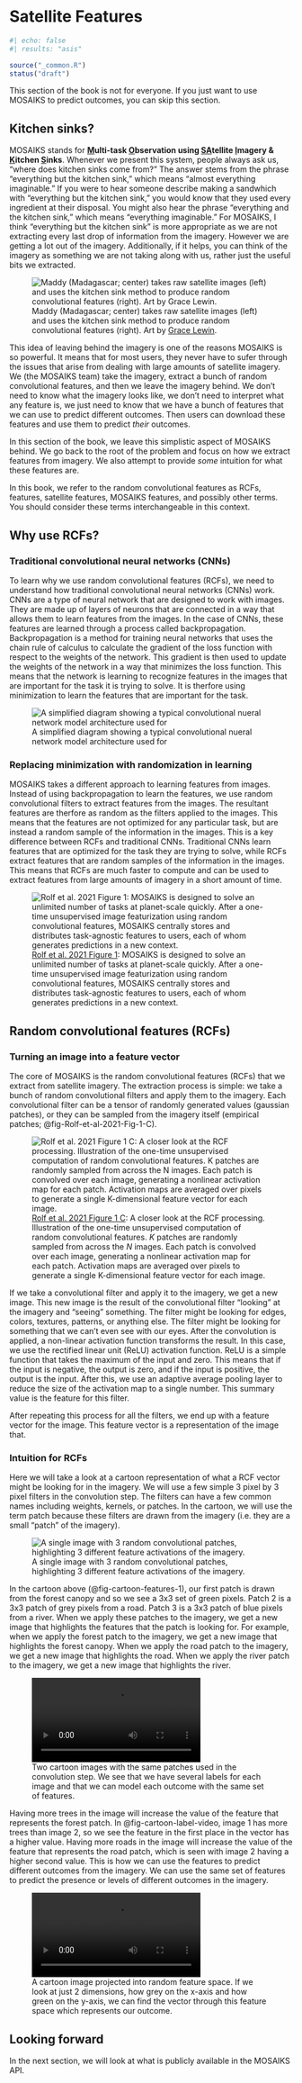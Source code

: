 # Satellite Features  

```r
#| echo: false
#| results: "asis"

source("_common.R")
status("draft")
```

::: {.callout-tip}
This section of the book is not for everyone. If you just want to use MOSAIKS to predict outcomes, you can skip this section. 
:::

## Kitchen sinks?

MOSAIKS stands for **<ins>M</ins>ulti-task <ins>O</ins>bservation using <ins>SA</ins>tellite <ins>I</ins>magery & <ins>K</ins>itchen <ins>S</ins>inks**. Whenever we present this system, people always ask us, "where does kitchen sinks come from?" The answer stems from the phrase "everything but the kitchen sink," which means "almost everything imaginable." If you were to hear someone describe making a sandwhich with "everything but the kitchen sink," you would know that they used every ingredient at their disposal. You might also hear the phrase "everything and the kitchen sink," which means "everything imaginable." For MOSAIKS, I think "everything but the kitchen sink" is more appropriate as we are not extracting every last drop of information from the imagery. However we are getting a lot out of the imagery. Additionally, if it helps, you can think of the imagery as something we are not taking along with us, rather just the useful bits we extracted. 

![Maddy (Madagascar; center) takes raw satellite images (left) and uses the kitchen sink method to produce random convolutional features (right). Art by [Grace Lewin](https://young-lab.eemb.ucsb.edu/people/grace-lewin).](images/Everything%20but%20the%20kitchen%20sink.gif){#fig-everything-but-the-kitchen-sink}

This idea of leaving behind the imagery is one of the reasons MOSAIKS is so powerful. It means that for most users, they never have to sufer through the issues that arise from dealing with large amounts of satellite imagery. We (the MOSAIKS team) take the imagery, extract a bunch of random convolutional features, and then we leave the imagery behind. We don't need to know what the imagery looks like, we don't need to interpret what any feature is, we just need to know that we have a bunch of features that we can use to predict different outcomes. Then users can download these features and use them to predict *their* outcomes.

In this section of the book, we leave this simplistic aspect of MOSAIKS behind. We go back to the root of the problem and focus on how we extract features from imagery. We also attempt to provide *some* intuition for what these features are.

::: {.callout-tip}
In this book, we refer to the random convolutional features as RCFs, features, satellite features, MOSAIKS features, and possibly other terms. You should consider these terms interchangeable in this context.
:::

## Why use RCFs?

### Traditional convolutional neural networks (CNNs)

To learn why we use random convolutional features (RCFs), we need to understand how traditional convolutional neural networks (CNNs) work. CNNs are a type of neural network that are designed to work with images. They are made up of layers of neurons that are connected in a way that allows them to learn features from the images. In the case of CNNs, these features are learned through a process called backpropagation. Backpropagation is a method for training neural networks that uses the chain rule of calculus to calculate the gradient of the loss function with respect to the weights of the network. This gradient is then used to update the weights of the network in a way that minimizes the loss function. This means that the network is learning to recognize features in the images that are important for the task it is trying to solve. It is therfore using minimization to learn the features that are important for the task.

![A simplified diagram showing a typical convolutional nueral network model architecture used for ](images/CNN.jpg){#fig-CNN}

### Replacing minimization with randomization in learning

MOSAIKS takes a different approach to learning features from images. Instead of using backpropagation to learn the features, we use random convolutional filters to extract features from the images. The resultant features are therfore as random as the filters applied to the images. This means that the features are not optimized for any particular task, but are instead a random sample of the information in the images. This is a key difference between RCFs and traditional CNNs. Traditional CNNs learn features that are optimized for the task they are trying to solve, while RCFs extract features that are random samples of the information in the images. This means that RCFs are much faster to compute and can be used to extract features from large amounts of imagery in a short amount of time.

![[Rolf et al. 2021 Figure 1](https://www.nature.com/articles/s41467-021-24638-z/figures/1): MOSAIKS is designed to solve an unlimited number of tasks at planet-scale quickly. After a one-time unsupervised image featurization using random convolutional features, MOSAIKS centrally stores and distributes task-agnostic features to users, each of whom generates predictions in a new context.](images/rolf_et_al_2021-Fig_1.jpg){#fig-Rolf-et-al-2021-Fig-1}

## Random convolutional features (RCFs)

### Turning an image into a feature vector

The core of MOSAIKS is the random convolutional features (RCFs) that we extract from satellite imagery. The extraction process is simple: we take a bunch of random convolutional filters and apply them to the imagery. Each convolutional filter can be a tensor of randomly generated values (gaussian patches), or they can be sampled from the imagery itself (empirical patches; @fig-Rolf-et-al-2021-Fig-1-C). 

![[Rolf et al. 2021 Figure 1 C](https://www.nature.com/articles/s41467-021-24638-z/figures/1): A closer look at the RCF processing. Illustration of the one-time unsupervised computation of random convolutional features. *K* patches are randomly sampled from across the *N* images. Each patch is convolved over each image, generating a nonlinear activation map for each patch. Activation maps are averaged over pixels to generate a single K-dimensional feature vector for each image.](images/rolf_et_al_2021-Fig_1-c.jpg){#fig-Rolf-et-al-2021-Fig-1-C}

If we take a convolutional filter and apply it to the imagery, we get a new image. This new image is the result of the convolutional filter "looking" at the imagery and "seeing" something. The filter might be looking for edges, colors, textures, patterns, or anything else. The filter might be looking for something that we can't even see with our eyes. After the convolution is applied, a non-linear activation function transforms the result. In this case, we use the rectified linear unit (ReLU) activation function. ReLU is a simple function that takes the maximum of the input and zero. This means that if the input is negative, the output is zero, and if the input is positive, the output is the input. After this, we use an adaptive average pooling layer to reduce the size of the activation map to a single number. This summary value is the feature for this filter.

::: {.callout-note}
After repeating this process for all the filters, we end up with a feature vector for the image. This feature vector is a representation of the image that. 
:::

### Intuition for RCFs

Here we will take a look at a cartoon representation of what a RCF vector might be looking for in the imagery. We will use a few simple 3 pixel by 3 pixel filters in the convolution step. The filters can have a few common names including weights, kernels, or patches. In the cartoon, we will use the term patch because these filters are drawn from the imagery (i.e. they are a small "patch" of the imagery).

![A single image with 3 random convolutional patches, highlighting 3 different feature activations of the imagery.](images/cartoon_features-1.jpg){#fig-cartoon-features-1}

In the cartoon above (@fig-cartoon-features-1), our first patch is drawn from the forest canopy and so we see a 3x3 set of green pixels. Patch 2 is a 3x3 patch of grey pixels from a road. Patch 3 is a 3x3 patch of blue pixels from a river. When we apply these patches to the imagery, we get a new image that highlights the features that the patch is looking for. For example, when we apply the forest patch to the imagery, we get a new image that highlights the forest canopy. When we apply the road patch to the imagery, we get a new image that highlights the road. When we apply the river patch to the imagery, we get a new image that highlights the river.

![Two cartoon images with the same patches used in the convolution step. We see that we have several labels for each image and that we can model each outcome with the same set of features.](images/cartoon_features.mp4){#fig-cartoon-label-video autoplay="true"}

Having more trees in the image will increase the value of the feature that represents the forest patch. In @fig-cartoon-label-video, image 1 has more trees than image 2, so we see the feature in the first place in the vector has a higher value. Having more roads in the image will increase the value of the feature that represents the road patch, which is seen with image 2 having a higher second value. This is how we can use the features to predict different outcomes from the imagery. We can use the same set of features to predict the presence or levels of different outcomes in the imagery.

![A cartoon image projected into random feature space. If we look at just 2 dimensions, how grey on the x-axis and how green on the y-axis, we can find the vector through this feature space which represents our outcome.](images/cartoon_vectors.mp4){#fig-cartoon-vect-video autoplay="true"}

::: {.callout-note}
# Looking forward

In the next section, we will look at what is publicly available in the MOSAIKS API.
:::
